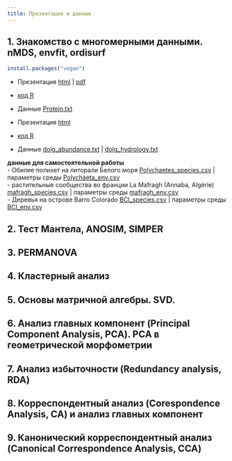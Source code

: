```yaml
---
title: Презентации и данные
---
```


## 1. Знакомство с многомерными данными. nMDS, envfit, ordisurf

```r
install.packages("vegan")
```

- Презентация [html](01_1_multivariate_data_and_dissimilarities.html) | [pdf](01_1_multivariate_data_and_dissimilarities.pdf)
- [код R](01_1_multivariate_data_and_dissimilarities.R)
- Данные [Protein.txt](data/Protein.txt) 

- Презентация [html](01_2_nMDS.html) 
- [код R](01_2_nMDS.R)
- Данные [dolg_abundance.txt](data/dolg_abundance.txt) | [dolg_hydrology.txt](data/dolg_hydrology.txt)

**данные для самостоятельной работы**   
- Обилие полихет на литорали Белого моря [Polychaetes_species.csv](data/Polychaetes_species.csv) | параметры среды [Polychaeta_env.csv](data/Polychaeta_env.csv)   
- растительные сообщества во франции La Mafragh (Annaba, Algérie)  [mafragh_species.csv](data/mafragh_species.csv) | параметры среды [mafragh_env.csv](data/mafragh_env.csv)   
- Деревья на острове Barro Colorado [BCI_species.csv](data/BCI_species.csv) | параметры среды [BCI_env.csv](data/BCI_env.csv)   


 


<!-- - Данные: -->
<!--     - [IQ_brain.csv](data/IQ_brain.csv) -->

## 2. Тест Мантела, ANOSIM, SIMPER

<!-- - Презентация [html](02_2_Mantel_correlation-based_methods.html)  -->
<!-- - [код R](02_2_Mantel_correlation-based_methods.R) -->
<!-- - Данные [Coordinates.txt](data/Coordinates.txt) | [dolg_hydrology.txt](data/dolg_hydrology.txt) -->


<!-- - Презентация [html](02_1_ANOSIM_SIMPER.html)  -->
<!-- - [код R](02_1_ANOSIM_SIMPER.R) -->
<!-- - Данные [mussel_beds.csv](data/mussel_beds.csv)  -->



## 3. PERMANOVA

## 4. Кластерный анализ

## 5. Основы матричной алгебры. SVD.

## 6. Анализ главных компонент (Principal Component Analysis, PCA). PCA в геометрической морфометрии

## 7. Анализ избыточности (Redundancy analysis, RDA)

## 8. Корреспондентный анализ (Corespondence Analysis, CA) и анализ главных компонент

## 9. Канонический корреспондентный анализ (Canonical Correspondence Analysis, CCA)

